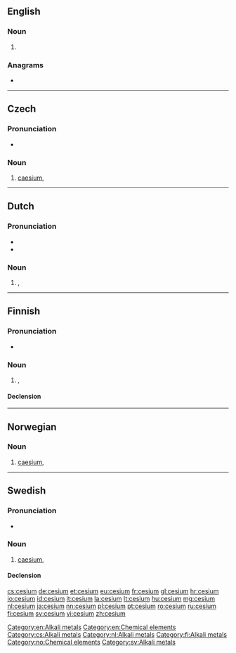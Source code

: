 {{also|césium}}
==English==

===Noun===
{{en-noun|-}}

# {{context|US|lang=en}} {{alternative spelling of|caesium}}
<!--Put derived terms, translations, etc, at "caesium"-->

===Anagrams===
* {{l/en|miscue}}

[[Category:en:Alkali metals]]
[[Category:en:Chemical elements]]

----

==Czech==
{{wikipedia|lang=cs}}

===Pronunciation===
* {{IPA|/tsɛːzɪjʊm/|lang=cs}}

===Noun===
{{cs-noun|g=n}}

# [[caesium]], {{l/en|cesium}}

[[Category:cs:Alkali metals]]

----

==Dutch==
{{wikipedia|lang=nl}}
{{elements|Cs|xenon|Xe|barium|Ba|lang=nl}}

===Pronunciation===
* {{audio|Nl-cesium.ogg|Audio}}
* {{IPA|[ˈseː.si.ʏm]|lang=nl}}

===Noun===
{{nl-noun|n|-|-}}

# {{l/en|caesium}}, {{l/en|cesium}}

[[Category:nl:Alkali metals]]

----

==Finnish==
{{wikipedia|lang=fi}}

===Pronunciation===
* {{IPA|/ˈse̞ːsium/|lang=fi}}

===Noun===
{{fi-noun}}

# {{l/en|caesium}}, {{l/en|cesium}}

====Declension====
{{fi-decl-risti|cesium|||a|nopl=1|i=0}}

[[Category:fi:Alkali metals]]

----

==Norwegian==

===Noun===
{{head|no|noun}}

# [[caesium]], {{l/en|cesium}}

[[Category:no:Chemical elements]]

----

==Swedish==

===Pronunciation===
* {{IPA|/ˈseːsɪɵm/|lang=sv}}

===Noun===
{{sv-noun|n}}

# [[caesium]], {{l/en|cesium}}

====Declension====
{{sv-noun-unc-irreg-n|2=cesiumet}}

[[Category:sv:Alkali metals]]

[[cs:cesium]]
[[de:cesium]]
[[et:cesium]]
[[eu:cesium]]
[[fr:cesium]]
[[gl:cesium]]
[[hr:cesium]]
[[io:cesium]]
[[id:cesium]]
[[it:cesium]]
[[la:cesium]]
[[lt:cesium]]
[[hu:cesium]]
[[mg:cesium]]
[[nl:cesium]]
[[ja:cesium]]
[[nn:cesium]]
[[pl:cesium]]
[[pt:cesium]]
[[ro:cesium]]
[[ru:cesium]]
[[fi:cesium]]
[[sv:cesium]]
[[vi:cesium]]
[[zh:cesium]]